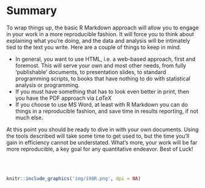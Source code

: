 # Summary

To wrap things up, the basic R Markdown approach will allow you to engage in your work in a more reproducible fashion.  It will force you to think about explaining what you're doing, and the data and analysis will be intimately tied to the text you write.  Here are a couple of things to keep in mind.

- In general, you want to use HTML, i.e. a web-based approach, first and foremost.  This will serve your own and most other needs, from fully 'publishable' documents, to presentation slides, to standard programming scripts, to books that have nothing to do with statistical analysis or programming.  
- If you must have something that has to look even better in print, then you have the PDF approach via $LaTeX$
- If you choose to use MS Word, at least with R Markdown you can do things in a reproducible fashion, and save time in results reporting, if not much else.


At this point you should be ready to dive in with your own documents.  Using the tools described will take some time to get used to, but the time you'll gain in efficiency cannot be understated.  What's more, your work will be far more reproducible, a key goal for any quantitative endeavor.  Best of Luck!

<br>
<br>

```r
knitr::include_graphics('img/198R.png', dpi = NA)
```